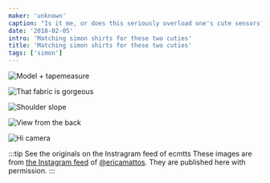 ```yaml
---
maker: 'unknown'
caption: "Is it me, or does this seriously overload one's cute sensors?"
date: '2018-02-05'
intro: 'Matching simon shirts for these two cuties'
title: 'Matching simon shirts for these two cuties'
tags: ['simon']
---
```


<!-- truncate -->

![Model + tapemeasure](https://posts.freesewing.org/uploads/matching_simon_view2_07c4206346.jpg 'Model + tapemeasure')

![That fabric is gorgeous](https://posts.freesewing.org/uploads/matching_simon_view3_6be104bac1.jpg 'That fabric is gorgeous')

![Shoulder slope](https://posts.freesewing.org/uploads/matching_simon_view4_df63556bdf.jpg 'Shoulder slope')

![View from the back](https://posts.freesewing.org/uploads/matching_simon_view5_2e3b570060.jpg 'View from the back')

![Hi camera](https://posts.freesewing.org/uploads/matching_simon_view6_1b0caef89f.jpg)

:::tip See the originals on the Instragram feed of ecmtts
These images are from
[the Instagram feed](https://www.instagram.com/ecmtts/)
of [@ericamattos](/users/ericamattos).
They are published here with permission.
:::
